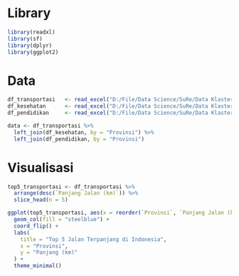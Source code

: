 
# Library

```R
library(readxl)
library(sf)
library(dplyr)
library(ggplot2)
```

# Data

```R
df_transportasi   <- read_excel("D:/File/Data Science/SuRe/Data Klastering.xlsx", sheet = "Transportasi")
df_kesehatan      <- read_excel("D:/File/Data Science/SuRe/Data Klastering.xlsx", sheet = "Kesehatan")
df_pendidikan     <- read_excel("D:/File/Data Science/SuRe/Data Klastering.xlsx", sheet = "Pendidikan")

data <- df_transportasi %>%
  left_join(df_kesehatan, by = "Provinsi") %>%
  left_join(df_pendidikan, by = "Provinsi")
```

# Visualisasi

```R
top5_transportasi <- df_transportasi %>%
  arrange(desc(`Panjang Jalan (km)`)) %>%
  slice_head(n = 5)

ggplot(top5_transportasi, aes(x = reorder(`Provinsi`, `Panjang Jalan (km)`), y = `Panjang Jalan (km)`)) +
  geom_col(fill = "steelblue") +
  coord_flip() +
  labs(
    title = "Top 5 Jalan Terpanjang di Indonesia",
    x = "Provinsi",
    y = "Panjang (km)"
  ) +
  theme_minimal()
```   


